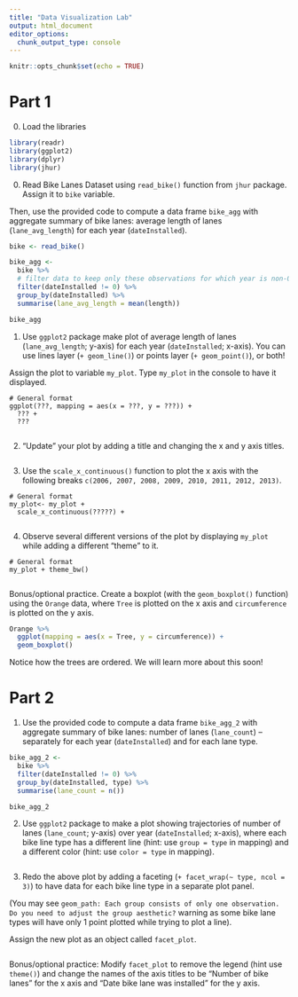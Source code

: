 ```yaml
---
title: "Data Visualization Lab"
output: html_document
editor_options: 
  chunk_output_type: console
---
```


```r
knitr::opts_chunk$set(echo = TRUE)
```

# Part 1

0. Load the libraries

```r
library(readr)
library(ggplot2)
library(dplyr)
library(jhur)
```

0. Read Bike Lanes Dataset using `read_bike()` function from `jhur` package. Assign it to `bike` variable. 

Then, use the provided code to compute a data frame `bike_agg` with aggregate summary of bike lanes: average length of lanes (`lane_avg_length`) for each year (`dateInstalled`). 

```r
bike <- read_bike()

bike_agg <-
  bike %>%
  # filter data to keep only these observations for which year is non-0
  filter(dateInstalled != 0) %>%
  group_by(dateInstalled) %>%
  summarise(lane_avg_length = mean(length))

bike_agg
```

1. Use `ggplot2` package make plot of average length of lanes (`lane_avg_length`; y-axis) for each year (`dateInstalled`; x-axis). You can use lines layer (`+ geom_line()`) or points layer (`+ geom_point()`), or both!

Assign the plot to variable `my_plot`. Type `my_plot` in the console to have it displayed.

```
# General format
ggplot(???, mapping = aes(x = ???, y = ???)) +
  ??? +
  ???
```

```r

```

2. "Update" your plot by adding a title and changing the x and y axis titles. 

```r



```

3. Use the `scale_x_continuous()` function to plot the x axis with the following breaks `c(2006, 2007, 2008, 2009, 2010, 2011, 2012, 2013)`.  

```
# General format
my_plot<- my_plot +
  scale_x_continuous(?????) +
```

```r

```


4. Observe several different versions of the plot by displaying `my_plot` while adding a different "theme" to it.

```
# General format
my_plot + theme_bw()
```

```r

```

Bonus/optional practice. Create a boxplot (with the `geom_boxplot()` function) using the `Orange` data, where `Tree` is plotted on the x axis and `circumference` is plotted on the y axis. 

```r
Orange %>%
  ggplot(mapping = aes(x = Tree, y = circumference)) +
  geom_boxplot()
```

Notice how the trees are ordered. We will learn more about this soon!

# Part 2

1. Use the provided code to compute a data frame `bike_agg_2` with aggregate summary of bike lanes: number of lanes (`lane_count`) -- separately for each year (`dateInstalled`) and for each lane type. 

```r
bike_agg_2 <-
  bike %>%
  filter(dateInstalled != 0) %>%
  group_by(dateInstalled, type) %>%
  summarise(lane_count = n())

bike_agg_2
```


2.  Use `ggplot2` package to make a plot showing trajectories of number of lanes (`lane_count`; y-axis) over year (`dateInstalled`; x-axis), where each bike line type has a different line (hint: use `group = type` in mapping) and a different color (hint: use `color = type` in mapping). 

```r




```

3. Redo the above plot by adding a faceting  (`+ facet_wrap(~ type, ncol = 3)`) to have data for each bike line type in a separate plot panel. 

(You may see `geom_path: Each group consists of only one observation. Do you need to adjust the group aesthetic?` warning as some bike lane types will have only 1 point plotted while trying to plot a line).

Assign the new plot as an object called `facet_plot`.


```r



```

Bonus/optional practice: Modify `facet_plot` to remove the legend (hint use `theme()`) and change the names of the axis titles to be "Number of bike lanes" for the x axis and "Date bike lane was installed" for the y axis.  

```r

```
